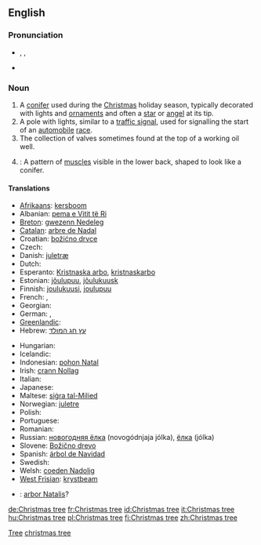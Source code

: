 ==English==
{{wikipedia}}

===Pronunciation===
* {{enPR|krĭsʹməstrē}}, {{IPA|/ˈkrɪsməs triː/}}, {{SAMPA|/"krIsm@stri:/}}
* {{audio|En-ca-christmastree.ogg|Audio (CA)}}

===Noun===
{{en-noun|sg=[[Christmas]] [[tree]]}}

# A [[conifer]] used during the [[Christmas]] holiday season, typically decorated with lights and [[ornament]]s and often a [[star]] or [[angel]] at its tip.
# A pole with lights, similar to a [[traffic signal]], used for signalling the start of an [[automobile]] [[race]].
# The collection of valves sometimes found at the top of a working oil well.
# {{bodybuilding}}: A pattern of [[muscle]]s visible in the lower back, shaped to look like a conifer.

====Translations====
{{trans-top|a tree used during the Christmas holiday season}}
* [[Afrikaans]]: [[kersboom]]
* Albanian: [[pema e Vitit të Ri]]
* [[Breton]]: [[gwezenn Nedeleg]] {{f}}
* [[Catalan]]: [[arbre de Nadal]]
* Croatian: [[božićno drvce]]
* Czech: {{t-|cs|vánoční stromeček|m}}
* Danish: [[juletræ]] {{n}}
* Dutch: {{t+|nl|kerstboom|m}}
* Esperanto: [[Kristnaska arbo]],  [[kristnaskarbo]]
* Estonian: [[jõulupuu]], [[jõulukuusk]]
* Finnish: [[joulukuusi]], [[joulupuu]]
* French: {{t+|fr|arbre de Noël|m}}, {{t+|fr|sapin de Noël|m}}
* Georgian: {{t|ka|საშობაო ნაძვის ხე|tr=sašobao najvis xe|sc=Geor}}
* German: {{t+|de|Weihnachtsbaum|m}}, {{t-|de|Christbaum|m}}
* [[Greenlandic]]: {{t-|kl|orpik|xs=Greenlandic}}
* Hebrew: [[עץ חג המולד]]
{{trans-mid}}
* Hungarian: {{t+|hu|karácsonyfa}}
* Icelandic: {{t+|is|jólatré|n}}
* Indonesian: [[pohon Natal]]
* Irish: [[crann Nollag]]
* Italian: {{t+|it|albero di Natale|m}}
* Japanese: {{t+|ja|クリスマスツリー}}
* Maltese: [[siġra tal-Milied]]
* Norwegian: [[juletre]] {{n}}
* Polish: {{t+|pl|choinka|f}}
* Portuguese: {{t+|pt|árvore de Natal|f}}
* Romanian: {{t+|ro|pom de Crăciun}}
* Russian: [[новогодняя ёлка]] (novogódnjaja jólka), [[ёлка]] (jólka)
* Slovene: [[Božično drevo]] {{n}}
* Spanish: [[árbol de Navidad]] {{m}}
* Swedish: {{t+|sv|julgran}}
* Welsh: [[coeden Nadolig]]
* [[West Frisian]]: [[krystbeam]]
{{trans-bottom}}

{{trans-top|a pole with lights}}
{{trans-mid}}
{{trans-bottom}}

{{trans-top|the collection of valves}}
{{trans-mid}}
{{trans-bottom}}

{{trans-top|pattern of muscles}}
{{trans-mid}}
{{trans-bottom}}

{{checktrans}}
* {{ttbc|Latin}}: [[arbor Natalis]]?

[[Category:Christmas|Tree]]
[[Category:Trees|christmas tree]]

[[de:Christmas tree]]
[[fr:Christmas tree]]
[[id:Christmas tree]]
[[it:Christmas tree]]
[[hu:Christmas tree]]
[[pl:Christmas tree]]
[[fi:Christmas tree]]
[[zh:Christmas tree]]
